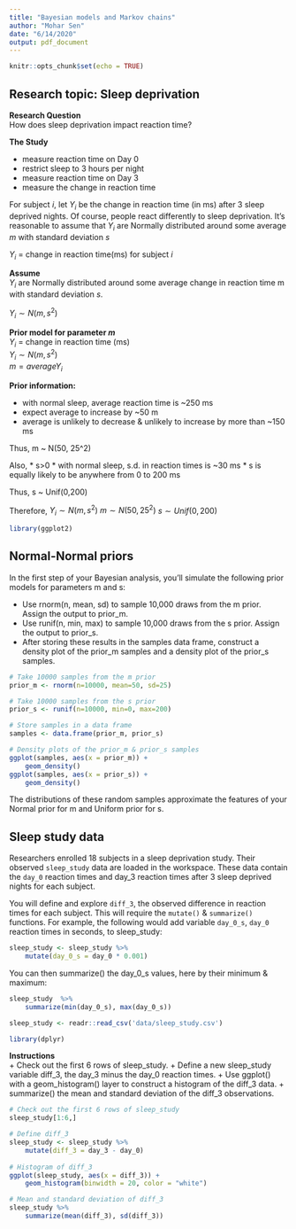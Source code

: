 ```yaml
---
title: "Bayesian models and Markov chains"
author: "Mohar Sen"
date: "6/14/2020"
output: pdf_document
---
```


```r
knitr::opts_chunk$set(echo = TRUE)
```

## Research topic: Sleep deprivation

**Research Question**  
How does sleep deprivation impact reaction time?

**The Study**  

* measure reaction time on Day 0
* restrict sleep to 3 hours per night
* measure reaction time on Day 3
* measure the change in reaction time  

For subject $i$, let $Y_i$ be the change in reaction time (in ms) after 3 sleep deprived nights. Of course, people react differently to sleep deprivation. It's reasonable to assume that $Y_i$ are Normally distributed around some average $m$ with standard deviation $s$
  
$Y_i$ = change in reaction time(ms) for subject $i$

**Assume**  
$Y_i$ are Normally distributed around some average change in reaction time m with
standard deviation $s$.  

$Y_i \sim N(m, s^2)$

__Prior model for parameter $m$__  
$Y_i$ = change in reaction time (ms)  
$Y_i \sim N(m, s^2)$  
$m = average Y_i$ 

__Prior information:__

* with normal sleep, average reaction time is ~250 ms
* expect average to increase by ~50 m
* average is unlikely to decrease & unlikely to increase by more than ~150 ms

Thus, m ~ N(50, 25^2)

Also, 
* s>0
* with normal sleep, s.d. in reaction times is ~30 ms
* s is equally likely to be anywhere from 0 to 200 ms

Thus, s ~ Unif(0,200)

Therefore,
$Y_i \sim N(m, s^2)$
$m \sim N(50, 25^2)$
$s \sim Unif(0,200)$

```r
library(ggplot2)
```


## Normal-Normal priors
In the first step of your Bayesian analysis, you'll simulate the following prior models for parameters m and s: 

+ Use rnorm(n, mean, sd) to sample 10,000 draws from the m prior. Assign the output to prior_m.
+ Use runif(n, min, max) to sample 10,000 draws from the s prior. Assign the output to prior_s.
+ After storing these results in the samples data frame, construct a density plot of the prior_m samples and a density plot of the prior_s samples.


```r
# Take 10000 samples from the m prior
prior_m <- rnorm(n=10000, mean=50, sd=25)

# Take 10000 samples from the s prior    
prior_s <- runif(n=10000, min=0, max=200)

# Store samples in a data frame
samples <- data.frame(prior_m, prior_s)

# Density plots of the prior_m & prior_s samples    
ggplot(samples, aes(x = prior_m)) + 
    geom_density()
ggplot(samples, aes(x = prior_s)) + 
    geom_density()
```
The distributions of these random samples approximate the features of your Normal prior for m and Uniform prior for s.

## Sleep study data

Researchers enrolled 18 subjects in a sleep deprivation study. Their observed `sleep_study` data are loaded in the workspace. These data contain the `day_0` reaction times and day_3 reaction times after 3 sleep deprived nights for each subject.

You will define and explore `diff_3`, the observed difference in reaction times for each subject. This will require the `mutate()` & `summarize()` functions. For example, the following would add variable `day_0_s`, `day_0` reaction times in seconds, to sleep_study:
```r
sleep_study <- sleep_study %>% 
    mutate(day_0_s = day_0 * 0.001)
```
You can then summarize() the day_0_s values, here by their minimum & maximum:

```r
sleep_study  %>% 
    summarize(min(day_0_s), max(day_0_s))
```

```r
sleep_study <- readr::read_csv('data/sleep_study.csv')
```
```r
library(dplyr)
```

__Instructions__  
+ Check out the first 6 rows of sleep_study.
+ Define a new sleep_study variable diff_3, the day_3 minus the day_0 reaction times.
+ Use ggplot() with a geom_histogram() layer to construct a histogram of the diff_3 data.
+ summarize() the mean and standard deviation of the diff_3 observations.

```r
# Check out the first 6 rows of sleep_study
sleep_study[1:6,]

# Define diff_3
sleep_study <- sleep_study %>% 
    mutate(diff_3 = day_3 - day_0)
 
# Histogram of diff_3    
ggplot(sleep_study, aes(x = diff_3)) + 
    geom_histogram(binwidth = 20, color = "white")

# Mean and standard deviation of diff_3
sleep_study %>% 
    summarize(mean(diff_3), sd(diff_3))
```



